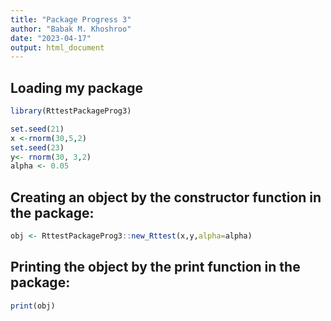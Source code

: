 ```yaml
---
title: "Package Progress 3"
author: "Babak M. Khoshroo"
date: "2023-04-17"
output: html_document
---
```


## Loading my package
```r
library(RttestPackageProg3)
```

```r
set.seed(21)
x <-rnorm(30,5,2)
set.seed(23)
y<- rnorm(30, 3,2)
alpha <- 0.05
```

## Creating an object by the constructor function in the package:
```r
obj <- RttestPackageProg3::new_Rttest(x,y,alpha=alpha)
```

## Printing the object by the print function in the package:
```r
print(obj)
```



